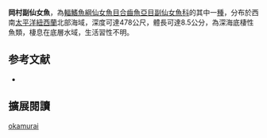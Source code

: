 {{Speciesbox
| name = 岡村副仙女魚
| status = NE
| status_system = iucn3.1
| image = 
| image_caption = 
| genus = Paraulopus
| species = okamurai
| authority = Sato & Nakabo, 2002
| synonyms = 
}}
'''岡村副仙女魚'''，為[[輻鰭魚綱|輻鰭魚綱]][[仙女魚目|仙女魚目]][[合齒魚亞目|合齒魚亞目]][[副仙女魚科|副仙女魚科]]的其中一[[種|種]]，分布於西南[[太平洋|太平洋]][[紐西蘭|紐西蘭]]北部海域，深度可達478公尺，體長可達8.5公分，為深海底棲性魚類，棲息在底層水域，生活習性不明。
==参考文献==
*{{FishBase_species|genus=Paraulopus|species=okamurai |year=2016|month=6}}

== 擴展閱讀 ==
{{refbegin}}
{{wikispecies-inline|Paraulopus okamurai|岡村副仙女魚}}
{{refend}}
{{Taxonbar|from=Q2602783}}

[[Category:副仙女魚屬|okamurai]]


{{魚類小作品}}